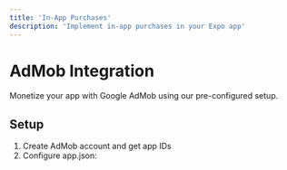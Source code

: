 ```yaml
---
title: 'In-App Purchases'
description: 'Implement in-app purchases in your Expo app'
---
```


# AdMob Integration

Monetize your app with Google AdMob using our pre-configured setup.

## Setup

1. Create AdMob account and get app IDs
2. Configure app.json: 